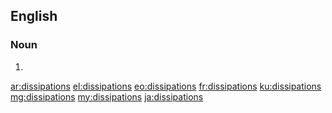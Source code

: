 ==English==

===Noun===
{{head|en|plural}}

# {{plural of|dissipation|lang=en}}

[[ar:dissipations]]
[[el:dissipations]]
[[eo:dissipations]]
[[fr:dissipations]]
[[ku:dissipations]]
[[mg:dissipations]]
[[my:dissipations]]
[[ja:dissipations]]